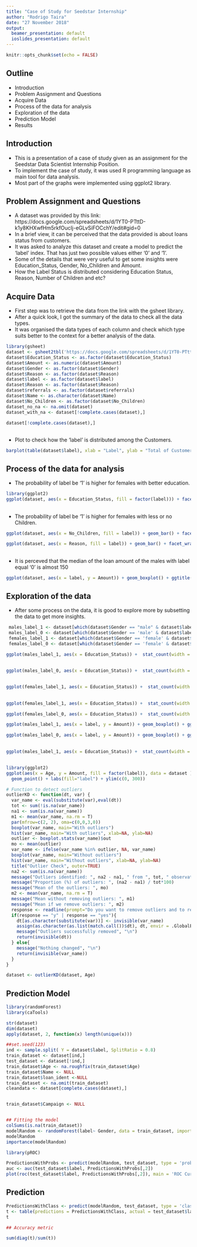 ```yaml
---
title: "Case of Study for Seedstar Internship"
author: "Rodrigo Taira"
date: "27 November 2018"
output:
  beamer_presentation: default
  ioslides_presentation: default
---
```


```r
knitr::opts_chunk$set(echo = FALSE)
```

## Outline

- Introduction
- Problem Assignment and Questions
- Acquire Data 
- Process of the data for analysis
- Exploration of the data
- Prediction Model 
- Results


## Introduction 
- This is a presentation of a case of study given as an assignment for the Seedstar Data Scientist Internship Position.
- To implement the case of study, it was used R programming language as main tool for data analysis. 
- Most part of the graphs were implemented using ggplot2 library. 

## Problem Assignment and Questions

- A dataset was provided by this link: https://docs.google.com/spreadsheets/d/1YT0-PTttD-k1y8KHXwfHm5rkfOucIj-eGLvSiFOCchY/edit#gid=0
- In a brief view,  it can be perceived that the data provided is about loans status from customers.  
- It was asked to analyze this dataset and create a model to predict the 'label' index. That has just two possible values either '0' and '1'.  
- Some of the details that were very useful to get some insights were Education_Status, Gender, No_Children and Amount.
- How the Label Status is distributed considering Education Status, Reason, Number of Children and etc? 

## Acquire Data 

- First step was to retrieve the data from the link with the gsheet library. 
- After a quick look, I got the summary of the data to check all the data types.
- It was organised the data types of each column and check which type suits better to the context for a better analysis of the data.

```r
library(gsheet)
dataset <- gsheet2tbl('https://docs.google.com/spreadsheets/d/1YT0-PTttD-k1y8KHXwfHm5rkfOucIj-eGLvSiFOCchY/edit#gid=0')
dataset$Education_Status <- as.factor(dataset$Education_Status)
dataset$Amount <- as.numeric(dataset$Amount)
dataset$Gender <- as.factor(dataset$Gender)
dataset$Reason <- as.factor(dataset$Reason)
dataset$label <- as.factor(dataset$label)
dataset$Reason <- as.factor(dataset$Reason)
dataset$referrals <- as.factor(dataset$referrals)
dataset$Name <- as.character(dataset$Name)
dataset$No_Children <- as.factor(dataset$No_Children)
dataset_no_na <- na.omit(dataset)
dataset_with_na <- dataset[!complete.cases(dataset),]

dataset[!complete.cases(dataset),]

```

## 
- Plot to check how the 'label' is distributed among the Customers. 

```r

barplot(table(dataset$label), xlab = "Label", ylab = "Total of Customers", main = "Barplot of the Total Customers per Label")
```

## Process of the data for analysis
- The probability of label be '1' is higher for females with better education. 
```r
library(ggplot2)
ggplot(dataset, aes(x = Education_Status, fill = factor(label))) + facet_wrap(~Gender) +  stat_count(width = 0.5) + xlab("Education Status") + ylab("Total of Customers") + labs(fill="label") + ggtitle('Barplot of the Total of Customers per Education Status by Gender')
```

##
- The probability of label be '1' is higher for females with less or no Children. 

```r
ggplot(dataset, aes(x = No_Children, fill = label)) + geom_bar() + facet_wrap(~Gender) + xlab("Number of Children") + ylab("Total of Customers") + ggtitle('Barplot of the Total Customers per number of children by Gender')

ggplot(dataset, aes(x = Reason, fill = label)) + geom_bar() + facet_wrap(~Gender) + xlab("Reason") + ylab("Total of Customers") + ggtitle('Barplot of the Total Customers per Reason by Gender')
```

## 

- It is perceved that the median of the loan amount of the males with label equal '0' is almost 150
```r

ggplot(dataset, aes(x = label, y = Amount)) + geom_boxplot() + ggtitle("Boxplot of the Amount per Label Status by Gender") + facet_wrap(~Gender) + scale_y_continuous(limits = c(0,250)) 

```

## Exploration of the data
- After some process on the data, it is good to explore more by subsetting the data to get more insights.  

```r

 males_label_1 <- dataset[which(dataset$Gender == "male" & dataset$label == 1),]
 males_label_0 <- dataset[which(dataset$Gender == 'male' & dataset$label == 0),]
 females_label_1 <- dataset[which(dataset$Gender == 'female' & dataset$label == 1), ]
 females_label_0 <- dataset[which(dataset$Gender == 'female' & dataset$label == 0), ]

ggplot(males_label_1, aes(x = Education_Status)) +  stat_count(width = 0.5) + xlab("Education Status") + ylab("Total of Males with Label 1") + labs(fill="label")  + ggtitle("Barplot of the Total Male with Label equals '1' per Education Status by Reason") + facet_wrap(~Reason)

```

##

```r
ggplot(males_label_0, aes(x = Education_Status)) +  stat_count(width = 0.5) + xlab("Education Status") + ylab("Total of Males with Label 0")  + ggtitle("Barplot of the Total Male with Label equals '0' per Education Status by Reason") + facet_wrap(~Reason)
```

##

```r

ggplot(females_label_1, aes(x = Education_Status)) +  stat_count(width = 0.5) + xlab("Education Status") + ylab("Total of Females with Label 1") + labs(fill="label")  + ggtitle("Barplot of the Total Females with Label equals '1' per Education Status by Reason") + facet_wrap(~Reason)

```

##

```r
ggplot(females_label_1, aes(x = Education_Status)) +  stat_count(width = 0.5) + xlab("Education Status") + ylab("Total of Females with Label 1") + labs(fill="label")  + ggtitle("Barplot of the Total Females with Label equals '1' per Education Status by Reason") + facet_wrap(~Reason)

ggplot(females_label_0, aes(x = Education_Status)) +  stat_count(width = 0.5) + xlab("Education Status") + ylab("Total of Females with Label 0")  + ggtitle("Barplot of the Total Females with Label equals '0' per Education Status by Reason") + facet_wrap(~Reason)

ggplot(males_label_1, aes(x = label, y = Amount)) + geom_boxplot() + ggtitle("Boxplot of the Amount per Label equal '1' by Males") + scale_y_continuous(limits = c(0,50)) 

ggplot(males_label_0, aes(x = label, y = Amount)) + geom_boxplot() + ggtitle("Boxplot of the Amount per Label equal '0' by Males") + scale_y_continuous(limits = c(0,100)) 

```

##

```r
ggplot(males_label_1, aes(x = Education_Status)) +  stat_count(width = 0.5) + xlab("Education Status") + ylab("Total of Males with Label 1") + labs(fill="label")  + ggtitle("Barplot of the Total Male with Label equals '1' based on Education Status") + facet_wrap(~Reason)
```
##

```r
library(ggplot2)
ggplot(aes(x = Age, y = Amount, fill = factor(label)), data = dataset ) +
  geom_point() + labs(fill="label") + ylim(c(0, 300))
```

```r
# Function to detect outliers 
outlierKD <- function(dt, var) {
  var_name <- eval(substitute(var),eval(dt))
  tot <- sum(!is.na(var_name))
  na1 <- sum(is.na(var_name))
  m1 <- mean(var_name, na.rm = T)
  par(mfrow=c(2, 2), oma=c(0,0,3,0))
  boxplot(var_name, main="With outliers")
  hist(var_name, main="With outliers", xlab=NA, ylab=NA)
  outlier <- boxplot.stats(var_name)$out
  mo <- mean(outlier)
  var_name <- ifelse(var_name %in% outlier, NA, var_name)
  boxplot(var_name, main="Without outliers")
  hist(var_name, main="Without outliers", xlab=NA, ylab=NA)
  title("Outlier Check", outer=TRUE)
  na2 <- sum(is.na(var_name))
  message("Outliers identified: ", na2 - na1, " from ", tot, " observations")
  message("Proportion (%) of outliers: ", (na2 - na1) / tot*100)
  message("Mean of the outliers: ", mo)
  m2 <- mean(var_name, na.rm = T)
  message("Mean without removing outliers: ", m1)
  message("Mean if we remove outliers: ", m2)
  response <- readline(prompt="Do you want to remove outliers and to replace with NA? [yes/no]: ")
  if(response == "y" | response == "yes"){
    dt[as.character(substitute(var))] <- invisible(var_name)
    assign(as.character(as.list(match.call())$dt), dt, envir = .GlobalEnv)
    message("Outliers successfully removed", "\n")
    return(invisible(dt))
  } else{
    message("Nothing changed", "\n")
    return(invisible(var_name))
  }
}

dataset <- outlierKD(dataset, Age)
```
## Prediction Model 

```r

library(randomForest)
library(caTools)

str(dataset)
dim(dataset)
apply(dataset, 2, function(x) length(unique(x)))

##set.seed(123)
ind <- sample.split( Y = dataset$label, SplitRatio = 0.8)
train_dataset <- dataset[ind,]
test_dataset <- dataset[!ind,]
train_dataset$Age <- na.roughfix(train_dataset$Age)
train_dataset$Name <- NULL
train_dataset$loan_ident <-NULL
train_dataset <- na.omit(train_dataset)
cleandata <- dataset[complete.cases(dataset),]


train_dataset$Campaign <- NULL


## Fitting the model 
colSums(is.na(train_dataset))
modelRandom <- randomForest(label~ Gender, data = train_dataset, importance=TRUE,proximity=TRUE)
modelRandom
importance(modelRandom)

library(pROC)

PredictionsWithProbs <- predict(modelRandom, test_dataset, type = 'prob')
auc <- auc(test_dataset$label, PredictionsWithProbs[,2])
plot(roc(test_dataset$label, PredictionsWithProbs[,2]), main = 'ROC Curve',ylab ='True positive rate' ,xlab = 'False positive rate')

```

## Prediction
```r

PredictionsWithClass <- predict(modelRandom, test_dataset, type = 'class')
t <- table(predictions = PredictionsWithClass, actual = test_dataset$label)
t

## Accuracy metric

sum(diag(t)/sum(t))



```
